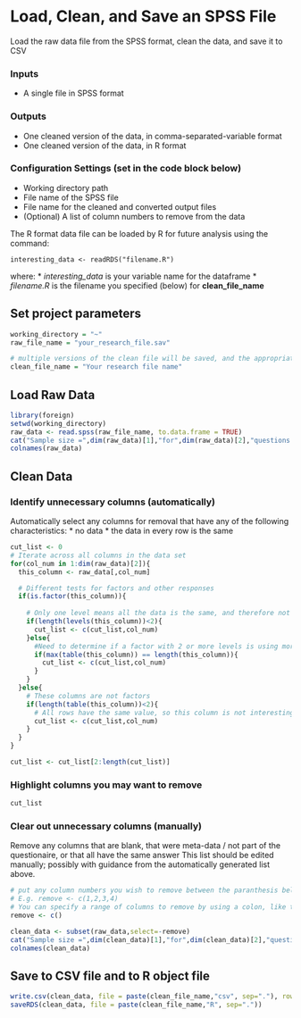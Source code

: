 Load, Clean, and Save an SPSS File
========================================================

Load the raw data file from the SPSS format, clean the data, and save it to CSV

### Inputs
* A single file in SPSS format

### Outputs
* One cleaned version of the data, in comma-separated-variable format
* One cleaned version of the data, in R format

### Configuration Settings (set in the code block below)
* Working directory path
* File name of the SPSS file
* File name for the cleaned and converted output files
* (Optional) A list of column numbers to remove from the data

The R format data file can be loaded by R for future analysis using the command:
```
interesting_data <- readRDS("filename.R")
```
where:
* *interesting_data* is your variable name for the dataframe
* *filename.R* is the filename you specified (below) for **clean_file_name**

## Set project parameters
```{r}
working_directory = "~"
raw_file_name = "your_research_file.sav"

# multiple versions of the clean file will be saved, and the appropriate extension will be applied
clean_file_name = "Your research file name"
```

## Load Raw Data
```{r}
library(foreign)
setwd(working_directory)
raw_data <- read.spss(raw_file_name, to.data.frame = TRUE)
cat("Sample size =",dim(raw_data)[1],"for",dim(raw_data)[2],"questions / variables")
colnames(raw_data)
```

## Clean Data
### Identify unnecessary columns (automatically)
Automatically select any columns for removal that have any of the following characteristics:
* no data
* the data in every row is the same

```{r}
cut_list <- 0
# Iterate across all columns in the data set
for(col_num in 1:dim(raw_data)[2]){
  this_column <- raw_data[,col_num]

  # Different tests for factors and other responses
  if(is.factor(this_column)){
    
    # Only one level means all the data is the same, and therefore not interesting
    if(length(levels(this_column))<2){
      cut_list <- c(cut_list,col_num)
    }else{
      #Need to determine if a factor with 2 or more levels is using more than one of them
      if(max(table(this_column)) == length(this_column)){
        cut_list <- c(cut_list,col_num)
      }
    }
  }else{
    # These columns are not factors
    if(length(table(this_column))<2){
      # All rows have the same value, so this column is not interesting
      cut_list <- c(cut_list,col_num)
    }
  }
}

cut_list <- cut_list[2:length(cut_list)]
```
### Highlight columns you may want to remove
```{r}
cut_list
```

### Clear out unnecessary columns (manually)
Remove any columns that are blank, that were meta-data / not part of the questionaire, or that all have the same answer
This list should be edited manually; possibly with guidance from the automatically generated list above.
```{r}
# put any column numbers you wish to remove between the paranthesis below
# E.g. remove <- c(1,2,3,4)
# You can specify a range of columns to remove by using a colon, like this c(2:4, 10:25, 30, 32)
remove <- c()

clean_data <- subset(raw_data,select=-remove)
cat("Sample size =",dim(clean_data)[1],"for",dim(clean_data)[2],"questions / variables")
colnames(clean_data)
```

## Save to CSV file and to R object file

```{r}
write.csv(clean_data, file = paste(clean_file_name,"csv", sep="."), row.names = FALSE)
saveRDS(clean_data, file = paste(clean_file_name,"R", sep="."))
```

